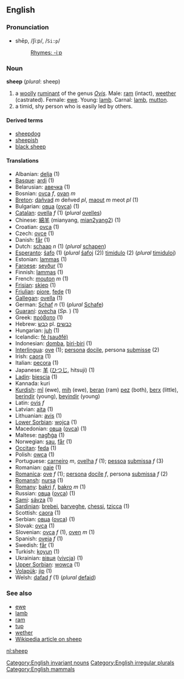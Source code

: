 ==English==
===Pronunciation===
*shēp, /ʃiːp/, /<tt>Si:p</tt>/
*:[[Rhymes:English:-iːp|Rhymes: -iːp]]

=== Noun ===
'''sheep''' (''plural'': sheep)

#a [[woolly]] [[ruminant]] of the genus ''[[Ovis]]''. Male: [[ram]] (intact), [[weether]] (castrated). Female: [[ewe]].  Young: [[lamb]]. Carnal: [[lamb]], [[mutton]].
#a timid, shy person who is easily led by others.

====Derived terms====
*[[sheepdog]]
*[[sheepish]]
*[[black sheep]]

==== Translations ====
*Albanian: [[delja]] (1)
*[[Basque]]: [[ardi]] (1)
*Belarusian: [[авечка]] (1)
*Bosnian: [[ovca]] ''f'', [[ovan]] ''m''
*[[Breton]]: [[dañvad]] ''m'' deñved ''pl'', [[maout]] ''m'' meot ''pl'' (1)
*Bulgarian: [[овца]] ([[ovca]]) (1)
*[[Catalan]]: [[ovella]] ''f'' (1) (''plural'' [[ovelles]])
*Chinese: [[綿羊]] (mianyang, [[mian2yang2]]) (1)
*Croatian: [[ovca]] (1)
*Czech: [[ovce]] (1)
*Danish: [[får]] (1)
*Dutch: [[schaap]] ''n'' (1) (''plural'' [[schapen]])
*[[Esperanto]]: [[ŝafo]] (1) (''plural'' [[ŝafoj]] (2)) [[timidulo]] (2) (''plural'' [[timiduloj]])
*Estonian: [[lammas]] (1)
*[[Faroese]]: [[seyður]] (1)
*Finnish: [[lammas]] (1)
*French: [[mouton]] ''m'' (1)
*[[Frisian]]: [[skiep]] (1)
*[[Friulian]]: [[piore]], [[fede]] (1)
*[[Gallegan]]: [[ovella]] (1)
*German: [[Schaf]] ''n'' (1) (''plural'' [[Schafe]])
*[[Guaraní]]: [[ovecha]] (''Sp.'' <!--what does this mean?-->) (1)
*Greek: [[πρόβατο]] '' '' (1)
*Hebrew: [[כֶּבֶשׂ]] pl. [[כבשים]]
*Hungarian: [[juh]] (1)
*Icelandic: [[fé (sauðfé)]]
*Indonesian: [[domba]], [[biri-biri]] (1)
*[[Interlingua]]: [[ove]] (1); [[persona]] [[docile]], persona [[submisse]] (2)
*Irish: [[caora]] (1)
*Italian: [[pecora]] (1)
*Japanese: [[羊]] ([[ひつじ]], hitsuji) (1)
*[[Ladin]]: [[biescia]] (1)
*Kannada: kuri
*[[Kurdish]]: [[mî]] (ewe), [[mih]] (ewe), [[beran]] (ram) [[pez]] (both), [[berx]] (little), [[berindir]] (young), [[beyindir]] (young)
*Latin: [[ovis]] ''f''
*Latvian: [[aita]] (1)
*Lithuanian: [[avis]] (1)
*[[Lower Sorbian]]: [[wojca]] (1)
*Macedonian: [[овца]] ([[ovca]]) (1)
*Maltese: [[nagħġa]] (1)
*Norwegian: [[sau]], [[får]] (1)
*[[Occitan]]: [[feda]] (1)
*Polish: [[owca]] '' '' (1)
*Portuguese: [[carneiro]] ''m'', [[ovelha]] ''f'' (1); [[pessoa]] [[submissa]] ''f'' (3)
*Romanian: [[oaie]] (1)
*[[Romanica]]: [[ove]] ''f'' (1); [[persona]] [[docile]] ''f'', persona [[submissa]] ''f'' (2)
*[[Romansh]]: [[nursa]] (1)
*[[Romany]]: [[bakri]] ''f'', [[bakro]] ''m'' (1)
*Russian: [[овца]] ([[ovca]]) '' '' (1)
*[[Sami]]: [[sávza]] (1)
*[[Sardinian]]: [[brebei]], [[barveghe]], [[chessi]], [[tzicca]] (1)
*Scottish: [[caora]] (1)
*Serbian: [[овца]] ([[ovca]]) (1)
*Slovak: [[ovca]] (1)
*Slovenian: [[ovca]] ''f'' (1), [[oven]] ''m'' (1)
*Spanish: [[oveja]] ''f'' (1)
*Swedish: [[får]] (1)
*Turkish: [[koyun]] (1)
*Ukrainian: [[вівця]] ([[vivcja]]) (1)
*[[Upper Sorbian]]: [[wowca]] (1)
*[[Volapük]]: [[jip]] (1)
*Welsh: [[dafad]] ''f'' (1) (''plural'' [[defaid]])

===See also===
*[[ewe]]
*[[lamb]]
*[[ram]]
*[[tup]]
*[[wether]]
*[[w:sheep|Wikipedia article on sheep]]

[[Category:English invariant nouns]]
[[Category:English irregular plurals]]
[[Category:English mammals]]

[[nl:sheep]]